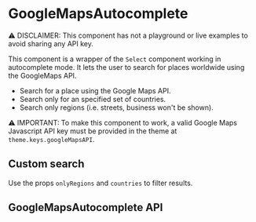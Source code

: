 

<Meta title="Components/GoogleMapsAutocomplete" />

# GoogleMapsAutocomplete

⚠️ DISCLAIMER: This component has not a playground or live examples to avoid sharing any API key.

This component is a wrapper of the `Select` component working in autocomplete mode. It lets the user to search for places worldwide using the GoogleMaps API.

- Search for a place using the Google Maps API.
- Search only for an specified set of countries.
- Search only regions (i.e. streets, business won't be shown).

⚠️ IMPORTANT: To make this component to work, a valid Google Maps Javascript API key must be provided in the theme at `theme.keys.googleMapsAPI`.

## Custom search

Use the props `onlyRegions` and `countries` to filter results.

## GoogleMapsAutocomplete API

<ArgTypes of={GoogleMapsAutocomplete} />

